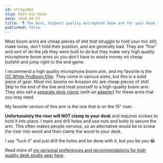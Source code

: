 ```yaml
---
id: efckguWkm
slug: best-mic-boom
date: 2020-04-23
title: "🎙 The best, highest quality microphone boom arm for your desk."
published: false
---
```

Most boom arms are cheap pieces of shit that struggle to hold your mic still, make noise, don't hold their position, and are generally bad. They are "fine" and sort of do the job they were built to do but they make very high quality microphone boom arms so you don't have to waste money on cheap bullshit and jump right to the end game.

I recommend a high quality microphone boom arm, and my favorite is the [OC White ProBoom Elite](https://www.ocwhite.com/product-category/broadcast-arms/proboom/). They come in various sizes, but this is a solid piece of gear. Most mic booms on Amazon etc are cheap pieces of shit! Skip to the end of the line and treat yourself to a high-quality boom arm. They also sell a [separate desk clamp](https://www.ocwhite.com/product/proboom-ultima-gen2-4-way-modular-clamp-assembly/) (with an [adapter](https://www.ocwhite.com/product/ultima-16202-reducing-bushing-for-proboom/)) for these arms that you may need.

My favorite version of this arm is the one that is on the 15" riser. 

**Unfortunately the riser will NOT clamp to your desk** and requires screws to hold it into place. I mark and drill holes and use nuts and bolts to secure the arm. This often makes people nervous, so an alternative would be to screw the riser into wood and then clamp the wood to your desk.

I say "fuck it" and just drill the holes and be done with it, but you be you 😂

Read more of [my personal preferences and recommendations for high quality desk studio gear here](/dSLR-webcam-for-live-streaming).
